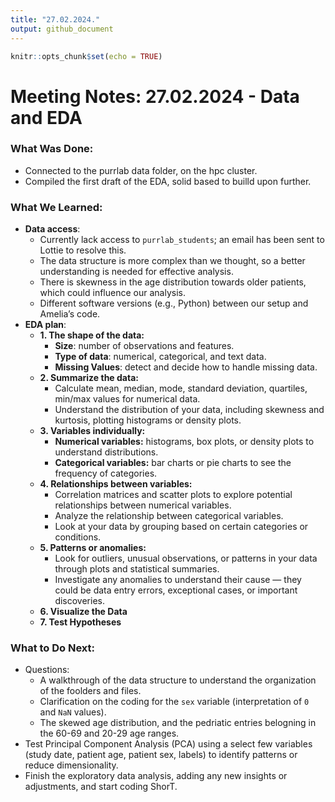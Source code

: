 ```yaml
---
title: "27.02.2024."
output: github_document
---
```


```r
knitr::opts_chunk$set(echo = TRUE)
```

# Meeting Notes: 27.02.2024 - Data and EDA

### What Was Done:

- Connected to the purrlab data folder, on the hpc cluster.
- Compiled the first draft of the EDA, solid based to builld upon further.

### What We Learned:

- **Data access**:
    - Currently lack access to `purrlab_students`; an email has been sent to Lottie to resolve this.
    - The data structure is more complex than we thought, so a better understanding is needed for effective analysis.
    - There is skewness in the age distribution towards older patients, which could influence our analysis.
    - Different software versions (e.g., Python) between our setup and Amelia's code.
- **EDA plan**:
    - **1. The shape of the data:**
        - **Size**:  number of observations and features.
        - **Type of data**:  numerical, categorical, and text data.
        - **Missing Values**: detect and decide how to handle missing data.
    - **2. Summarize the data:**
        - Calculate mean, median, mode, standard deviation, quartiles, min/max values for numerical data.
        - Understand the distribution of your data, including skewness and kurtosis, plotting histograms or density plots.
    - **3. Variables individually:**
        - **Numerical variables:** histograms, box plots, or density plots to understand distributions.
        - **Categorical variables:** bar charts or pie charts to see the frequency of categories.
    - **4. Relationships between variables:**
        - Correlation matrices and scatter plots to explore potential relationships between numerical variables.
        - Analyze the relationship between categorical variables.
        - Look at your data by grouping based on certain categories or conditions.
    - **5.  Patterns or anomalies:**
        - Look for outliers, unusual observations, or patterns in your data through plots and statistical summaries.
        - Investigate any anomalies to understand their cause — they could be data entry errors, exceptional cases, or important discoveries.
    - **6. Visualize the Data**
    - **7. Test Hypotheses**
    
### What to Do Next:

- Questions:
    - A walkthrough of the data structure to understand the organization of the foolders and files.
    - Clarification on the coding for the `sex` variable (interpretation of `0` and `NaN` values).
    - The skewed age distribution, and the pedriatic entries belogning in the 60-69 and 20-29 age ranges.
- Test Principal Component Analysis (PCA) using a select few variables (study date, patient age, patient sex, labels) to identify patterns or reduce dimensionality.
- Finish the exploratory data analysis, adding any new insights or adjustments, and start coding ShorT.